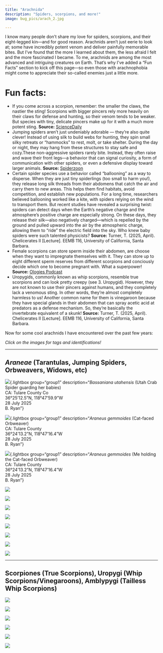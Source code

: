 ```yaml
---
title: "Arachnida"
description: "Spiders, scorpions, and more!"
image: bug_pics/arach_2.jpg

---
```


I know many people don’t share my love for spiders, scorpions, and their eight-legged kin—and for good reason. Arachnids aren’t just eerie to look at; some have incredibly potent venom and deliver painfully memorable bites. But I’ve found that the more I learned about them, the less afraid I felt and the more fascinated I became. To me, arachnids are among the most advanced and intriguing creatures on Earth. That’s why I’ve added a “Fun Facts” section to kick off this page—so even those with arachnophobia might come to appreciate their so-called enemies just a little more.

# Fun facts:
 - If you come across a scorpion, remember: the smaller the claws, the nastier the sting! Scorpions with bigger pincers rely more heavily on their claws for defense and hunting, so their venom tends to be weaker. But species with tiny, delicate pincers make up for it with a much more potent sting. **Source:** [ScienceDaily](https://www.sciencedaily.com/releases/2022/04/220421141627.htm)
 - Jumping spiders aren’t just undeniably adorable — they’re also quite clever! Instead of using silk to build webs for hunting, they spin small silky retreats or "hammocks" to rest, molt, or take shelter. During the day or night, they may hang from these structures to stay safe and cozy.These non-aggressive spiders rarely bite. Instead, they often raise and wave their front legs—a behavior that can signal curiosity, a form of communication with other spiders, or even a defensive display toward larger animals. **Source:** [Spiderzoon](https://spiderzoon.com/)
 - Certain spider species use a behavior called “ballooning” as a way to disperse. When they are just tiny spiderlings (too small to harm you!), they release long silk threads from their abdomens that catch the air and carry them to new areas. This helps them find habitats, avoid competition, and establish new populations. For a long time, researchers believed ballooning worked like a kite, with spiders relying on the wind to transport them. But recent studies have revealed a surprising twist: spiders can detect days when the Earth’s negative charge and the atmosphere’s positive charge are especially strong. On these days, they release their silk—also negatively charged—which is repelled by the ground and pulled upward into the air by the atmospheric charge, allowing them to “ride” the electric field into the sky. Who knew baby spiders were such talented physicists? **Source:** Turner, T. (2025, April). Chelicerates II [Lecture]. EEMB 116, University of California, Santa Barbara.
 - Female scorpions can store sperm inside their abdomen, are choose when they want to impregnate themselves with it. They can store up to eight different sperm reserves from different scorpions and conciously decide which one to become pregnant with. What a superpower! **Source:** [Ologies Podcast](https://www.alieward.com/ologies/scorpiology)
 - Uropygids, commonly known as whip scorpions, resemble true scorpions and can look pretty creepy (see 3. Uropygid). However, they are not known to use their pincers against humans, and they completely lack a venomous sting. In other words, they’re almost completely harmless to us! Another common name for them is vinegaroon because they have special glands in their abdomen that can spray acetic acid at predators as a defense mechanism. So, they’re basically the invertebrate equivalent of a skunk! **Source:** Turner, T. (2025, April). Chelicerates II [Lecture]. EEMB 116, University of California, Santa Barbara.


Now for some cool arachnids I have encountered over the past few years: 

*Click on the images for tags and identifications!*

-------

## *Araneae* (Tarantulas, Jumping Spiders, Orbweavers, Widows, etc)

::: {layout="[[1, 1, 1], [1, 1, 1, 1], [1, 1, 1, 1]]"}

![](bug_pics/crabspider.jpg){.lightbox group="group1" 
description="*Bassaniana utahensis* (Utah Crab Spider guarding her babies)<br>CA: Tulare County Co<br>36°25'12.5"N, 118°47'59.9"W<br>28 July 2025<br>B. Ryan"}

![](bug_pics/IMG_5769.jpg){.lightbox group="group1" 
description="*Araneus gemmoides* (Cat-faced Orbweaver)<br>CA: Tulare County<br>36°24'13.2"N, 118°47'16.4"W<br>28 July 2025<br>B. Ryan"}

![](bug_pics/me_holding.jpg){.lightbox group="group1" 
description="*Araneus gemmoides* (Me holding the Cat-faced Orbweaver)<br>CA: Tulare County<br>36°24'13.2"N, 118°47'16.4"W<br>28 July 2025<br>B. Ryan"}


![](bug_pics/IMG_2201.jpeg){.lightbox group="group1" 
description="Family Theraphosidae (Tarantuala), Genus *Aphonopelma*<br>CA: Sta Barbara Co<br>Sedgwick Reserve<br>17 September 2024<br>B. Ryan"}

![](bug_pics/IMG_1883.jpeg){.lightbox group="group1"
description="Subfamily Salticinae<br>CA: Sta Barbara Co<br>Franklin Trail, Carpinteria<br>30 July 2024<br>B. Ryan"}


![](bug_pics/IMG_3996.jpeg){.lightbox group="group1"
description="*Latrodectus geometricus* (Brown Widow)<br>CA: Sta Barbara Co<br>Foothill Rd, Carpinteria<br>20 March 2025<br>B. Ryan"}

![](bug_pics/IMG_3999.jpeg){.lightbox group="group1"
description="*Latrodectus geometricus* (Brown Widow)<br>CA: Sta Barbara Co<br>Foothill Rd, Carpinteria<br>20 March 2025<br>B. Ryan"}

![](bug_pics/IMG_4506.jpeg){.lightbox group="group1" 
description="Family Theraphosidae (Tarantuala)<br>CA: Sta Barbara Co<br>Marine Biotechnology Lab, UCSB<br>23 April 2025<br>B. Ryan"}

![](bug_pics/IMG_4505.jpeg){.lightbox group="group1"
description="Family Theraphosidae (Tarantuala)<br>CA: Sta Barbara Co<br>Marine Biotechnology Lab, UCSB<br>23 April 2025<br>B. Ryan"}

![](bug_pics/sunspider.png){.lightbox group="group1"
description="Family Zoropsidae, Genus *Titiotus* (Rocky Canyon Spiders)<br>CA: Sta Barbara Co<br>North Campus Open Space, UCSB<br>27 May 2025<br>B. Ryan"}


![](bug_pics/IMG_4042.jpg){.lightbox group="group1"
description="Family Araneidae (Orbweavers), Genus *Araneus*<br>CA: Sta Ynez Co<br>Sedgwick Reserve<br>17 July 2025<br>S. Mauffet-Smith"}


:::
-------

## Scorpiones (True Scorpions), Uropygi (Whip Scorpions/Vinegaroons), Amblypygi (Tailless Whip Scorpions)

::: {layout="[1, 1, 1, 1]"}

![](bug_pics/scorp.jpg){.lightbox group="group2" 
description="unidentified scorpion I found in while doing field work in the sequoias (I was too scared to look at it outside of the vial)<br>CA: Tulare County<br>Kings Canyon<br>29 July 2025<br>B. Ryan"}

![](bug_pics/DSC00361.JPG){.lightbox group="group2" 
description="Me holding the scorpion covered in ash from post-fire site<br>CA: Tulare County<br>Kings Canyon<br>29 July 2025<br>B. Ryan"}


![](bug_pics/IMG_1370.jpeg){.lightbox group="group2"
description="Order Scorpiones, Family Vaejovidae (Devil Scorpions)<br>CA: Sta Barbara Co<br> Refugio Rd, Goleta<br>17 May 2025<br>B. Ryan"}


![](bug_pics/IMG_4500.jpeg){.lightbox group="group2"
description="Order Uropygi, Family Mastigoprotus<br>CA: Sta Barbara Co<br>Marine Biotechnology Lab, UCSB<br>23 April 2025<br>B. Ryan"}


![](bug_pics/IMG_4499.jpeg){.lightbox group="group2"
description="Order Uropygi (Whip Scorpions/Vinegaroons), Family Mastigoprotus<br>CA: Sta Barbara Co<br>Marine Biotechnology Lab, UCSB<br>23 April 2025<br>B. Ryan"}


![](bug_pics/IMG_4508.jpeg){.lightbox group="group2"
description="Amblypygi (Tailless Whip Scorpions)<br>CA: Sta Barbara Co<br>Marine Biotechnology Lab, UCSB<br>23 April 2025<br>B. Ryan"}

:::
